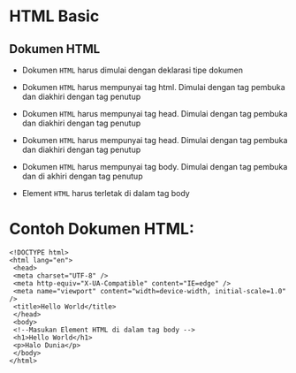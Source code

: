 # HTML Basic
## Dokumen HTML

* Dokumen `HTML` harus dimulai dengan deklarasi tipe dokumen <!DOCTYPE html> 

* Dokumen `HTML` harus mempunyai tag html. Dimulai dengan tag pembuka <html> dan diakhiri dengan tag penutup </html>

* Dokumen `HTML` harus mempunyai tag head. Dimulai dengan tag pembuka <head> dan  diakhiri dengan tag penutup </html>

* Dokumen `HTML` harus mempunyai tag head. Dimulai dengan tag pembuka <head> dan diakhiri dengan tag penutup </head>

* Dokumen `HTML` harus mempunyai tag body. Dimulai dengan tag pembuka <body> dan di akhiri dengan tag penutup </body>

* Element `HTML` harus terletak di dalam tag body

# Contoh Dokumen HTML:
```
<!DOCTYPE html>
<html lang="en">
 <head>
 <meta charset="UTF-8" />
 <meta http-equiv="X-UA-Compatible" content="IE=edge" />
 <meta name="viewport" content="width=device-width, initial-scale=1.0" />
 <title>Hello World</title>
 </head>
 <body>
 <!--Masukan Element HTML di dalam tag body -->
 <h1>Hello World</h1>
 <p>Halo Dunia</p>
 </body>
</html>
```


